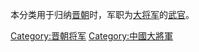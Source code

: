本分类用于归纳[[晋朝|晋朝]]时，军职为[[大將軍_(中國)|大将军]]的[[武官|武官]]。

[[Category:晋朝将军|Category:晋朝将军]]
[[Category:中國大將軍|Category:中國大將軍]]